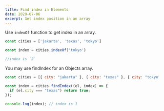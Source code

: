 ```yaml
---
title: Find index in Elements
date: 2020-07-06
excerpt: Get index position in an array
---
```


Use `indexOf` function to get index in an array.
```js
const cities = ['jakarta', 'texas', 'tokyo']

const index = cities.indexOf('tokyo')

//index is `2`
```

You may use findIndex for an Objects array.
```js
const cities = [{ city: "jakarta" }, { city: "texas" }, { city: "tokyo" }];

const index = cities.findIndex((el, index) => {
  if (el.city === "texas") return true;
});

console.log(index); // index is 1
```